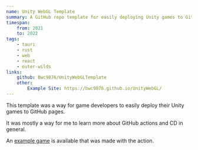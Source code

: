 ```yaml
---
name: Unity WebGL Template
summary: A GitHub repo template for easily deploying Unity games to GitHub pages.
timespan:
    from: 2021
    to: 2022
tags:
    - tauri
    - rust
    - web
    - react
    - outer-wilds
links:
    github: Bwc9876/UnityWebGLTemplate
    other:
        Example Site: https://bwc9876.github.io/UnityWebGL/
---
```



This template was a way for game developers to easily deploy their Unity games
to GitHub pages.

It was mostly a way for me to learn more about GitHub actions and CD in general.

An [example game](https://bwc9876.github.io/UnityWebGL/) is
available that was made with the action.
